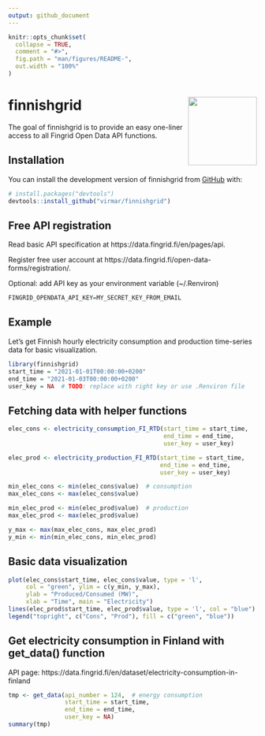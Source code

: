```yaml
---
output: github_document
---
```


<!-- README.md is generated from README.Rmd. Please edit that file -->

```r
knitr::opts_chunk$set(
  collapse = TRUE,
  comment = "#>",
  fig.path = "man/figures/README-",
  out.width = "100%"
)
```

# finnishgrid <a href='https://github.com/virmar/finnishgrid'><img src='man/figures/logo.png' align="right" height="139" /></a>

<!-- badges: start -->
<!-- badges: end -->

The goal of finnishgrid is to provide an easy one-liner access to all Fingrid 
Open Data API functions.

## Installation

You can install the development version of finnishgrid from [GitHub](https://github.com/) with:

``` r
# install.packages("devtools")
devtools::install_github("virmar/finnishgrid")
```

## Free API registration

Read basic API specification at https://data.fingrid.fi/en/pages/api.

Register free user account at https://data.fingrid.fi/open-data-forms/registration/.

Optional: add API key as your environment variable (~/.Renviron) 

```r
FINGRID_OPENDATA_API_KEY=MY_SECRET_KEY_FROM_EMAIL
```

## Example

Let's get Finnish hourly electricity consumption and production time-series 
data for basic visualization.

```r
library(finnishgrid)
start_time = "2021-01-01T00:00:00+0200"
end_time = "2021-01-03T00:00:00+0200"
user_key = NA  # TODO: replace with right key or use .Renviron file
```

## Fetching data with helper functions

```r
elec_cons <- electricity_consumption_FI_RTD(start_time = start_time, 
                                            end_time = end_time, 
                                            user_key = user_key)

elec_prod <- electricity_production_FI_RTD(start_time = start_time, 
                                           end_time = end_time, 
                                           user_key = user_key)

min_elec_cons <- min(elec_cons$value)  # consumption
max_elec_cons <- max(elec_cons$value)

min_elec_prod <- min(elec_prod$value)  # production
max_elec_prod <- max(elec_prod$value)

y_max <- max(max_elec_cons, max_elec_prod)
y_min <- min(min_elec_cons, min_elec_prod)
```

## Basic data visualization 

```r
plot(elec_cons$start_time, elec_cons$value, type = 'l',
     col = "green", ylim = c(y_min, y_max),
     ylab = "Produced/Consumed (MW)",
     xlab = "Time", main = "Electricity")
lines(elec_prod$start_time, elec_prod$value, type = 'l', col = "blue")
legend("topright", c("Cons", "Prod"), fill = c("green", "blue"))
```

## Get electricity consumption in Finland with get_data() function

API page: https://data.fingrid.fi/en/dataset/electricity-consumption-in-finland

```r
tmp <- get_data(api_number = 124,  # energy consumption
                start_time = start_time, 
                end_time = end_time, 
                user_key = NA)
summary(tmp)
```
